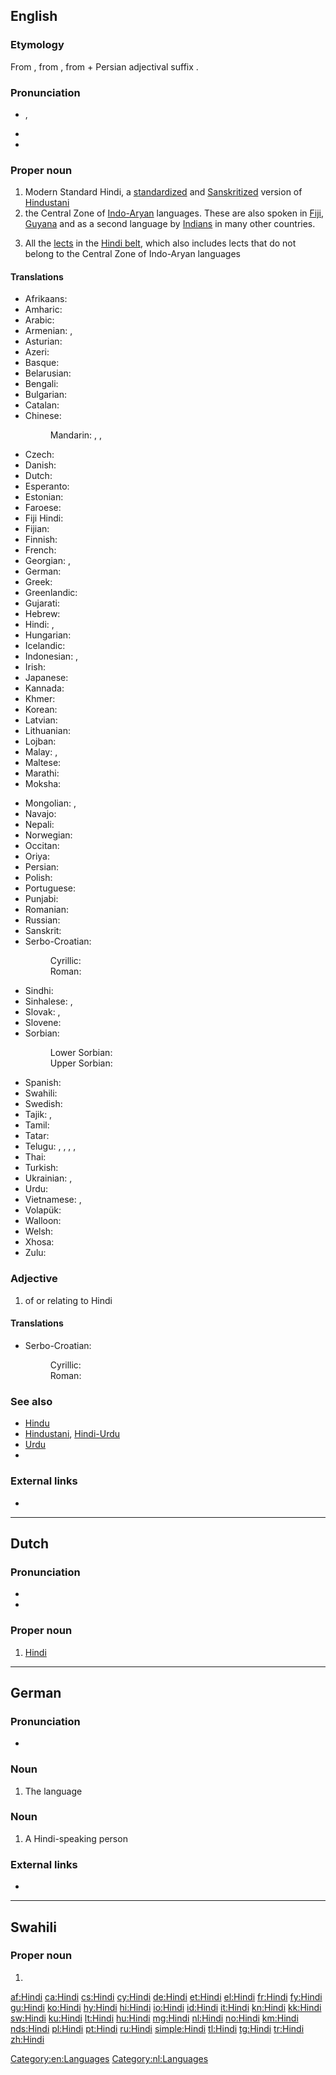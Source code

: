 {{also|hindi|hindî}}
==English==
{{wikipedia|Hindi (disambiguation)}}
{{wikipedia}}
{{wikipedia|Hindi languages}}
{{wikipedia|Hindi language (Hindi belt)}}
{{interwiktionary|code=hi}}

===Etymology===
From {{etyl|fa|en}} {{term|هندی|lang=fa|tr=hendi}}, from {{term|هند|lang=fa|tr=hend||India}}, from {{etyl|sa|en}} {{term|सिन्धु|lang=sa}} + Persian adjectival suffix {{term|ی-|lang=fa}}.

===Pronunciation===
* {{enPR|hĭn'di}}, {{IPA|/ˈhɪndi/|lang=en}}
* {{audio|en-us-Hindi.ogg|Audio (US)|lang=en}}
* {{rhymes|ɪndi|lang=en}}

===Proper noun===
{{en-proper noun}}

# Modern Standard Hindi, a [[standardize]]d and [[Sanskrit]]ized version of [[Hindustani]]
# the Central Zone of [[Indo-Aryan]] languages. These are also spoken in [[Fiji]], [[Guyana]] and as a second language by [[Indian]]s in many other countries.
# {{cx|linguistics|lang=en}} All the [[lect]]s in the [[Hindi belt]], which also includes lects that do not belong to the Central Zone of Indo-Aryan languages

====Translations====
{{trans-top|language}}
* Afrikaans: {{t+|af|Hindi}}
* Amharic: {{t|am|ሕንድኛ|tr=ḥəndəñña|sc=Ethi}}
* Arabic: {{t+|ar|هِنْدِيَّة|f}}
* Armenian: {{t|hy|հինդի}}, {{t+|hy|հնդկերեն}}
* Asturian: {{t+|ast|hindi|m}}
* Azeri: {{t+|az|hind}}
* Basque: {{t+|eu|hindi}}
* Belarusian: {{t|be|хі́ндзі|m|sc=Cyrl}}
* Bengali: {{t|bn|হিন্দি|tr=hindi|sc=Beng}}
* Bulgarian: {{t|bg|хи́нди}}
* Catalan: {{t+|ca|hindi}}
* Chinese:
*: Mandarin: {{t+|cmn|印地語|sc=Hani}}, {{t+|cmn|印地语|tr=yìndìyǔ|sc=Hani}}, {{t|cmn|印地文|tr=yìndìwén|sc=Hani}}
* Czech: {{t+|cs|hindština|f}}
* Danish: {{t+|da|hindi}}
* Dutch: {{t+|nl|Hindi|n}}
* Esperanto: {{t|eo|hinda}}
* Estonian: {{t|et|hindi keel}}
* Faroese: {{t|fo|hindi|n}}
* Fiji Hindi: {{t-needed|hif}}
* Fijian: {{t-needed|fj}}
* Finnish: {{t+|fi|hindi}}
* French: {{t+|fr|hindî}}
* Georgian: {{t|ka|ჰინდი}}, {{t|ka|ჰინდი ენა}}
* German: {{t+|de|Hindi|n}}
* Greek: {{t+|el|χίντι}}
* Greenlandic: {{t|kl|Hindimiutut}}
* Gujarati: {{t+|gu|હિન્દી|tr=hindī|sc=Gujr}}
* Hebrew: {{t|he|הִינְדִּית|f|tr=hindít}}
* Hindi: {{t+|hi|हिन्दी|f}}, {{t+|hi|हिंदी|f}}
* Hungarian: {{t+|hu|hindi}}
* Icelandic: {{t+|is|hindí}}
* Indonesian: {{t|id|hindi}}, {{t+|id|bahasa Hindi}}
* Irish: {{t|ga|Hiondúis|f}}
* Japanese: {{t+|ja|ヒンディー語|tr=hindīgo}}
* Kannada: {{t|kn|ಹಿಂದೀ|sc=Knda}}
* Khmer: {{t|km|ហិណ្ឌី|sc=Khmr|tr=həndii}}
* Korean: {{t+|ko|힌디어|sc=Hang}}
* Latvian: {{t+|lv|hindi}}
* Lithuanian: {{t+|lt|hindi}}
* Lojban: {{t|jbo|xindo}}
* Malay: {{t|ms|hindi}}, {{t|ms|bahasa Hindi}}
* Maltese: {{t|mt|Ħindi}}
* Marathi: {{t|mr|हिन्दी|sc=Deva}}
* Moksha: {{t|mdf|хинди|sc=Cyrl}}
{{trans-mid}}
* Mongolian: {{t|mn|хинди|sc=Cyrl}}, {{t|mn|хинди хэл|sc=Cyrl}}
* Navajo: {{t|nv|Híndoo bizaad}}
* Nepali: {{t+|ne|हिन्दी|tr=hindī|sc=Deva}}
* Norwegian: {{t+|no|hindi}}
* Occitan: {{t+|oc|indi}}
* Oriya: {{t|or|ହିନ୍ଦୀ|tr=hindī|sc=Orya}}
* Persian: {{t+|fa|هندی|tr=hendi}}
* Polish: {{t+|pl|hindi}}
* Portuguese: {{t+|pt|hindi}}
* Punjabi: {{t|pa|ਹਿੰਦੀ|tr=hidī|sc=Guru}}
* Romanian: {{t+|ro|hindusă}}
* Russian: {{t+|ru|хи́нди|m}}
* Sanskrit: {{t|sa|हिन्दीभाषा|f|sc=Deva}}
* Serbo-Croatian:
*: Cyrillic: {{t|sh|хинди|m|sc=Cyrl}}
*: Roman: {{t|sh|hindi|m}}
* Sindhi: {{t|sd|ھندي|alt=ھِندِي|sc=sd-Arab}}
* Sinhalese: {{t+|si|හින්දි|sc=Sinh}}, {{t|si|හින්දි භාෂාව|sc=Sinh}}
* Slovak: {{t|sk|hindský}}, {{t|sk|hindčina|f}}
* Slovene: {{t|sl|hindijščina|f}}
* Sorbian:
*: Lower Sorbian: {{t|dsb|hindišćina|f}}
*: Upper Sorbian: {{t+|hsb|hindišćina|f}}
* Spanish: {{t+|es|hindi|m}}
* Swahili: {{t|sw|Kihindi}}
* Swedish: {{t+|sv|hindi}}
* Tajik: {{t|tg|забони ҳиндӣ}}, {{t+|tg|ҳиндӣ}}
* Tamil: {{t+|ta|ஹிந்தி}}
* Tatar: {{t|tt|хинди|sc=Cyrl}}
* Telugu: {{t+|te|హిందీ}}, {{t+|te|హిందీ భాష}}, {{t|te|హిందీ మాట్లాడు ప్రజలు}}, {{t|te|ఉత్తరాది వారు}}, {{t|te|ఉత్తర భారతదేశ జనాలు}}
* Thai: {{t|th|ภาษาฮินดู|tr=paa-săa hin-duu}}
* Turkish: {{t+|tr|Hintçe}}
* Ukrainian: {{t|uk|хíндi|m}}, {{t+|uk|гі́нді|m|sc=Cyrl}}
* Urdu: {{t|ur|ہندی|f|tr=hindī|sc=ur-Arab}}
* Vietnamese: {{t+|vi|tiếng Hin-đi}}, {{t|vi|tiếng Ấn Độ}}
* Volapük: {{t+|vo|hindiy}}
* Walloon: {{t|wa|hindi}}
* Welsh: {{t|cy|hindi}}
* Xhosa: {{t|xh|isiHindi}}
* Zulu: {{t|zu|isiHindi}}
{{trans-bottom}}

===Adjective===
{{en-adj|-}}

# of or relating to Hindi

====Translations====
{{trans-top|relating to the Hindi language}}
* Serbo-Croatian:
*: Cyrillic: {{t|sh|хиндски|m|sc=Cyrl}}
*: Roman: {{t|sh|hindski|m}}
{{trans-mid}}
{{trans-bottom}}

===See also===
* [[Hindu]]
* [[Hindustani]], [[Hindi-Urdu]]
* [[Urdu]]
* {{langcat|hi}}

===External links===
* {{ISO 639|link=Ethnologue|1code=hi|code=hin}}

[[Category:en:Languages]]

----

==Dutch==

===Pronunciation===
* {{audio|Nl-Hindi.ogg|audio|lang=nl}}
* {{IPA|/ˈɦɪn.di/|lang=nl}}

===Proper noun===
{{nl-proper noun|n}}

# [[#English|Hindi]] {{gloss|language}}

[[Category:nl:Languages]]

----

==German==

===Pronunciation===
* {{audio|De-Hindi.ogg|audio|lang=de}}

===Noun===
{{head|de|noun|g=n}}

# The {{l|en|Hindi}} language

===Noun===
{{head|de|noun|g=m}}

# A Hindi-speaking person

===External links===
* {{R:Duden}}

----

==Swahili==

===Proper noun===
{{head|sw|proper noun}}

# {{alt form|Uhindi|lang=sw}}

[[af:Hindi]]
[[ca:Hindi]]
[[cs:Hindi]]
[[cy:Hindi]]
[[de:Hindi]]
[[et:Hindi]]
[[el:Hindi]]
[[fr:Hindi]]
[[fy:Hindi]]
[[gu:Hindi]]
[[ko:Hindi]]
[[hy:Hindi]]
[[hi:Hindi]]
[[io:Hindi]]
[[id:Hindi]]
[[it:Hindi]]
[[kn:Hindi]]
[[kk:Hindi]]
[[sw:Hindi]]
[[ku:Hindi]]
[[lt:Hindi]]
[[hu:Hindi]]
[[mg:Hindi]]
[[nl:Hindi]]
[[no:Hindi]]
[[km:Hindi]]
[[nds:Hindi]]
[[pl:Hindi]]
[[pt:Hindi]]
[[ru:Hindi]]
[[simple:Hindi]]
[[tl:Hindi]]
[[tg:Hindi]]
[[tr:Hindi]]
[[zh:Hindi]]